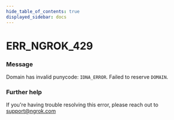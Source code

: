```yaml
---
hide_table_of_contents: true
displayed_sidebar: docs
---
```



# ERR_NGROK_429

### Message

Domain has invalid punycode: `IDNA_ERROR`. Failed to reserve `DOMAIN`.

<ErrorDetails error="err_ngrok_429" />

### Further help

If you're having trouble resolving this error, please reach out to [support@ngrok.com](mailto:support@ngrok.com?subject=Help%20with%20ERR_NGROK_429)
